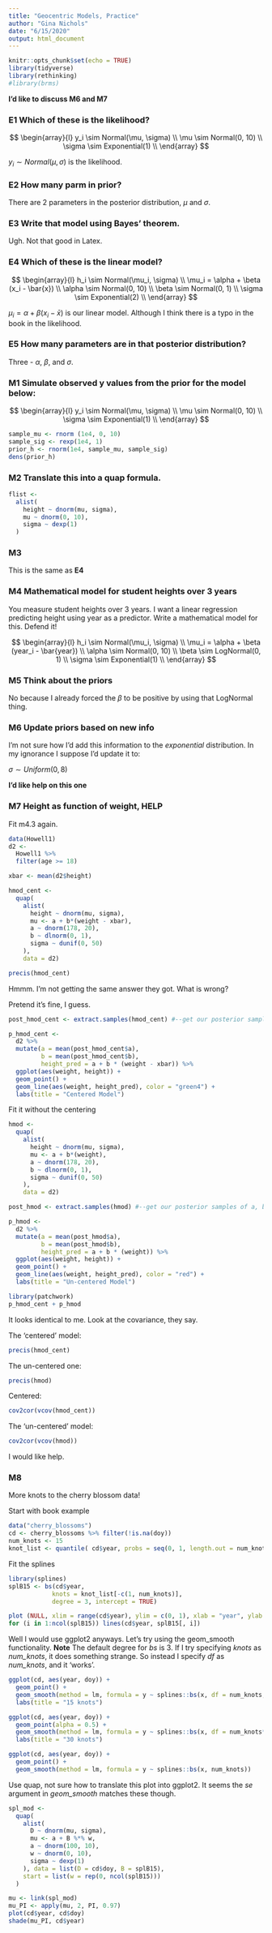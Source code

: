```yaml
---
title: "Geocentric Models, Practice"
author: "Gina Nichols"
date: "6/15/2020"
output: html_document
---
```


```r
knitr::opts_chunk$set(echo = TRUE)
library(tidyverse)
library(rethinking)
#library(brms)
```

**I'd like to discuss M6 and M7**

### E1 Which of these is the likelihood?
$$
\begin{array}{l}
y_i \sim Normal(\mu, \sigma) \\
\mu \sim Normal(0, 10) \\
\sigma \sim Exponential(1) \\
\end{array}
$$

$y_i \sim Normal(\mu, \sigma)$ is the likelihood.

### E2 How many parm in prior?
There are 2 parameters in the posterior distribution, $\mu$ and $\sigma$.

### E3 Write that model using Bayes' theorem. 

Ugh. Not that good in Latex.

### E4 Which of these is the linear model?
$$
\begin{array}{l}
h_i \sim Normal(\mu_i, \sigma) \\
\mu_i = \alpha + \beta (x_i - \bar{x}) \\
\alpha \sim Normal(0, 10) \\
\beta \sim Normal(0, 1) \\
\sigma \sim Exponential(2) \\
\end{array}
$$

$\mu_i = \alpha + \beta (x_i - \bar{x})$ is our linear model. Although I think there is a typo in the book in the likelihood. 

### E5 How many parameters are in that posterior distribution?
Three - $\alpha$, $\beta$, and $\sigma$. 

### M1 Simulate observed y values from the prior for the model below:

$$
\begin{array}{l}
y_i \sim Normal(\mu, \sigma) \\
\mu \sim Normal(0, 10) \\
\sigma \sim Exponential(1) \\
\end{array}
$$

```r
sample_mu <- rnorm (1e4, 0, 10)
sample_sig <- rexp(1e4, 1)
prior_h <- rnorm(1e4, sample_mu, sample_sig)
dens(prior_h)
```

### M2 Translate this into a quap formula.

```r
flist <- 
  alist(
    height ~ dnorm(mu, sigma),
    mu ~ dnorm(0, 10),
    sigma ~ dexp(1)
  )
```


### M3 
This is the same as **E4**

### M4 Mathematical model for student heights over 3 years
You measure student heights over 3 years. I want a linear regression predicting height using year as a predictor. 
Write a mathematical model for this. Defend it!

$$
\begin{array}{l}
h_i \sim Normal(\mu_i, \sigma) \\
\mu_i = \alpha + \beta (year_i - \bar{year}) \\
\alpha \sim Normal(0, 10) \\
\beta \sim LogNormal(0, 1) \\
\sigma \sim Exponential(1) \\
\end{array}
$$

### M5 Think about the priors
No because I already forced the $\beta$ to be positive by using that LogNormal thing. 

### M6 Update priors based on new info
I'm not sure how I'd add this information to the *exponential* distribution. In my ignorance I suppose I'd update it to:

$\sigma \sim Uniform(0, 8)$

**I'd like help on this one**

### M7 Height as function of weight, HELP 
Fit m4.3 again. 

```r
data(Howell1)
d2 <-  
  Howell1 %>% 
  filter(age >= 18)

xbar <- mean(d2$height)

hmod_cent <- 
  quap(
    alist(
      height ~ dnorm(mu, sigma),
      mu <- a + b*(weight - xbar),
      a ~ dnorm(178, 20),
      b ~ dlnorm(0, 1),
      sigma ~ dunif(0, 50)
    ),
    data = d2)

precis(hmod_cent)
```

Hmmm. I'm not getting the same answer they got. What is wrong?


Pretend it's fine, I guess. 
```r

post_hmod_cent <- extract.samples(hmod_cent) #--get our posterior samples of a, b, and sigma

p_hmod_cent <- 
  d2 %>% 
  mutate(a = mean(post_hmod_cent$a),
         b = mean(post_hmod_cent$b),
         height_pred = a + b * (weight - xbar)) %>% 
  ggplot(aes(weight, height)) + 
  geom_point() +
  geom_line(aes(weight, height_pred), color = "green4") + 
  labs(title = "Centered Model")

```

Fit it without the centering

```r
hmod <- 
  quap(
    alist(
      height ~ dnorm(mu, sigma),
      mu <- a + b*(weight),
      a ~ dnorm(178, 20),
      b ~ dlnorm(0, 1),
      sigma ~ dunif(0, 50)
    ),
    data = d2)

post_hmod <- extract.samples(hmod) #--get our posterior samples of a, b, and sigma

p_hmod <- 
  d2 %>% 
  mutate(a = mean(post_hmod$a),
         b = mean(post_hmod$b),
         height_pred = a + b * (weight)) %>% 
  ggplot(aes(weight, height)) + 
  geom_point() +
  geom_line(aes(weight, height_pred), color = "red") + 
  labs(title = "Un-centered Model")

```

```r
library(patchwork)
p_hmod_cent + p_hmod
```

It looks identical to me. Look at the covariance, they say.

The 'centered' model:
```r
precis(hmod_cent)
```

The un-centered one:
```r
precis(hmod)
```

Centered:
```r
cov2cor(vcov(hmod_cent))
```

The 'un-centered' model:
```r
cov2cor(vcov(hmod))
```

I would like help.


### M8
More knots to the cherry blossom data!

Start with book example
```r
data("cherry_blossoms")
cd <- cherry_blossoms %>% filter(!is.na(doy))
num_knots <- 15
knot_list <- quantile( cd$year, probs = seq(0, 1, length.out = num_knots))
```

Fit the splines
```r
library(splines)
splB15 <- bs(cd$year,
            knots = knot_list[-c(1, num_knots)],
            degree = 3, intercept = TRUE)

plot (NULL, xlim = range(cd$year), ylim = c(0, 1), xlab = "year", ylab = "basis")
for (i in 1:ncol(splB15)) lines(cd$year, splB15[, i])

```

Well I would use ggplot2 anyways. Let's try using the geom_smooth functionality.
**Note** The default degree for *bs* is 3. If I try specifying *knots* as *num_knots*, it does something strange. So instead I specify *df* as *num_knots*, and it 'works'. 

```r
ggplot(cd, aes(year, doy)) +
  geom_point() +
  geom_smooth(method = lm, formula = y ~ splines::bs(x, df = num_knots, degree = 3)) + 
  labs(title = "15 knots")
```

```r
ggplot(cd, aes(year, doy)) +
  geom_point(alpha = 0.5) +
  geom_smooth(method = lm, formula = y ~ splines::bs(x, df = num_knots*2, degree = 3), color = "red") + 
  labs(title = "30 knots")
```

```r
ggplot(cd, aes(year, doy)) +
  geom_point() +
  geom_smooth(method = lm, formula = y ~ splines::bs(x, num_knots))
```

Use quap, not sure how to translate this plot into ggplot2. It seems the *se* argument in *geom_smooth* matches these though.  
```r
spl_mod <- 
  quap(
    alist(
      D ~ dnorm(mu, sigma),
      mu <- a + B %*% w, 
      a ~ dnorm(100, 10),
      w ~ dnorm(0, 10),
      sigma ~ dexp(1)
    ), data = list(D = cd$doy, B = splB15),
    start = list(w = rep(0, ncol(splB15)))
  )

mu <- link(spl_mod)
mu_PI <- apply(mu, 2, PI, 0.97)
plot(cd$year, cd$doy)
shade(mu_PI, cd$year)

```

